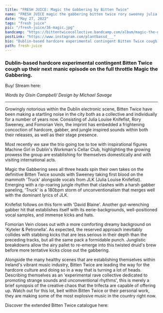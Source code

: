 ---
title: "FRESH JUICE: Magic the Gabbering by Bitten Twice"
name: "FRESH JUICE magic the gabbering bitten twice rory sweeney julia louise knifefist"
date: "May 27, 2022"
tags: "fresh juice"
pic: "/fresh-juice/36-magic.jpg"
bandcamp: "https://bittentwicecollective.bandcamp.com/album/magic-the-gabbering"
postLink: "https://www.instagram.com/plantbassd___"
bio: "Dublin-based hardcore experimental contingent Bitten Twice cough up their next manic episode on the full throttle Magic the Gabbering"
path: fresh-juice
---

### Dublin-based hardcore experimental contingent Bitten Twice cough up their next manic episode on the full throttle Magic the Gabbering.

Buy/ Stream here: <HoverLink url="bittentwicecollective.bandcamp.com/album/magic-the-gabbering" external inline />

<Picture src="/fresh-juice/36-bitten-twice.png" alt="Magic the Gabbering album art" size={1200} />

<p className="smallText">
  <i>Words by Oisín Campbell/ Design by Michael Savage</i>
</p>

<hr />

Growingly notorious within the Dublin electronic scene, Bitten Twice have been making a startling noise in the city both as a collective and individually for a number of years now. Consisting of Julia Louise Knifefist, Rory Sweeney, and Fomorian Vein, the imprint has embedded a frightening concoction of hardcore, gabber, and jungle inspired sounds within both their releases, as well as their stage presence.

Most recently we saw the trio going toe to toe with inspirational figures Machine Girl in Dublin's Workman's Cellar Club, highlighting the growing prowess the group are establishing for themselves domestically and with visiting international acts.

Magic the Gabbering sees all three heads spin their own takes on the definitive Bitten Twice sounds with Sweeney taking first blood on the mammoth 'Truck' alongside vocals from JLK (Julia Louise Knifefist). Emerging with a rip-roaring jungle rhythm that clashes with a harsh gabber paneling, 'Truck' is a 180bpm storm of unconventionalism that merges well with the dominant lyrics of JLK.

Knifefist follows on this form with 'David Blaine'. Another gut-wrenching gabber hit that establishes itself with its eerie-backgrounds, well-positioned vocal samples, and immense kicks and hats.

<Picture src="/fresh-juice/36-twice.png" alt="bitten twice cover pic" size={1200} />

Fomorian Vein closes out with a more comforting dreamy background on 'Kyteler & Petronella'. As expected, the reserved approach inevitably collides with stabbing kicks that are less serious in their depth than the preceding tracks, but all the same pack a formidable punch. Junglistic breakdowns allow the airy pallet to re-emerge into this twisted druid's brew before more tentative kicks close out the gabbering.

Alongside the many healthy scenes that are establishing themselves within Ireland's vibrant music industry, Bitten Twice are leading the way for the hardcore culture and doing so in a way that is turning a lot of heads. Describing themselves as an 'experimental rave collective dedicated to promoting strange sounds and unconventional rhythms', this is merely a brief synopsis of the creative chaos that the trifecta are capable of offering up. Watch out for this lot, beit within Bitten Twice or their personal work, they are making some of the most explosive music in the country right now.

<Picture src="/fresh-juice/36-bitten.jpg" alt="bitten twice 2 cover pic" size={1200} />

Discover the extended Bitten Twice catalogue here: <HoverLink url="bittentwicecollective.bandcamp.com/" external inline />
